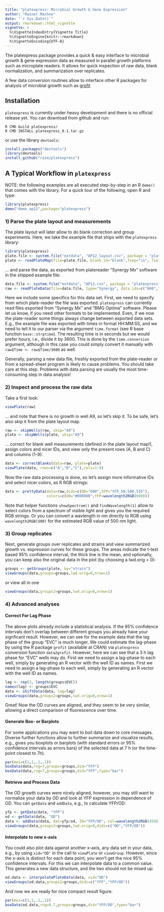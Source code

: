 ```yaml
---
title: "platexpress: Microbial Growth & Gene Expression"
author: "Rainer Machne"
date: "`r Sys.Date()`"
output: rmarkdown::html_vignette
vignette: >
  %\VignetteIndexEntry{Vignette Title}
  %\VignetteEngine{knitr::rmarkdown}
  %\VignetteEncoding{UTF-8}
---
```


The platexpress package provides a quick & easy interface to microbial
growth & gene expression data as measured in parallel growth platforms
such as microplate readers. It allows for quick inspection of raw
data, blank normalization, and summarization over replicates.

A few data conversion routines allow to interface other R
packages for analysis of microbial growth such as
[grofit](https://cran.r-project.org/web/packages/grofit/index.html)

## Installation

`platexpress` is currently under heavy development and there is no official
release yet. You can download from github and run:

```
R CMD build platexpress/
R CMD INSTALL platexpress_0.1.tar.gz
```

or use the library `devtools`:

```R
install.packages("devtools")
library(devtools)
install_github("raim/platexpress")
```

## A Typical Workflow in `platexpress`

NOTE: the following examples are all executed step-by-step in an R
`demo()` that comes with the library. For a quick tour of the following, 
open R and type:

```R
library(platexpress)
demo("demo_ap12",package="platexpress")
``` 

### 1) Parse the plate layout and measurements 

The plate layout will later allow to do blank correction and group
experiments. Here, we take the example file that ships with the 
`platexpress` library:

```r
library(platexpress)
plate.file <- system.file("extdata", "AP12_layout.csv", package = "platexpress")
plate <- readPlateMap(file=plate.file, blank.id="blank",fsep="\n", fields=c("strain","samples"))
```

... and parse the data, as exported from platereader "Synergy Mx" 
software in the shipped example file:

```r
data.file <- system.file("extdata", "AP12.csv", package = "platexpress")
raw <- readPlateData(file=data.file, type="Synergy", data.ids=c("600","YFP_50:500,535"), time.format="%H:%M:%S", time.conversion=1/3600)
```

Here we include some specifics for this data set. First, we need to
specify from which plate-reader the file was exported. `platexpress`
can currently read files exported from "Synergy Mx" and "BMG Optima"
software. Please let us know, if you need other formats to be
implemented.  Even, if we now the plate-reader some things always
change between exported data sets. E.g., the example file was exported
with times in format HH:MM:SS, and we need to tell it to our parser
via the argument `time.format` (see R base function
`base::strptime`). The resulting time is in seconds but we would prefer
hours, i.e., divide it by 3600. This is done by the `time.conversion`
argument, although in this case you could simply convert it manually
with `raw$Time <- raw$Time/3600` as well.

Generally, parsing a new data file, freshly exported from the
plate-reader or from a spread-sheet program is likely to cause
problems. You should take care at this step. Problems with data
parsing are usually the most time-consuming step in data analysis!

### 2) Inspect and process the raw data

Take a first look:

```r
viewPlate(raw)
```

... and note that there is no growth in well A9, so let's skip it. To
be safe, let's also skip it from the plate layout map.

```r
raw <- skipWells(raw, skip="A9")
plate <- skipWells(plate, skip="A9")
```

... correct for blank well measurements (defined in the plate layout
map!), assign colors and nicer IDs, and view only the present 
rows (A, B and C) and columns (1-9):

```r
data <- correctBlanks(data=raw, plate=plate)
viewPlate(data, rows=c("A","B","C"),cols=1:9)
```

Now the raw data processing is done, so let's assign more informative IDs 
and select nicer colors, as R RGB strings:

```r
data <- prettyData(data=raw,dids=c(OD="600",YFP="YFP_50:500,535"), 
                   colors=c(OD="#000000",YFP=wavelength2RGB(690)))
```

Note that helper functions `showSpectrum()` and `findWavelength(1)`
allow to select colors from a spectrum of visible light and gives
you the required RGB strings. Or you can convert a wavlength in nm
directly to RGB using `wavelength2RGB(500)` for the estimated RGB value
of 500 nm light.

### 3) Group replicates

Next, generate groups over replicates and strains
and view summarized growth vs. expression curves for these groups.
The areas indicate the t-test based 95% confidence interval,
the thick line is the mean, and optionally, you can keep also
the original data in the plot (by choosing a lwd.orig > 0):

```r
groups <- getGroups(plate, by="strain")
viewGroups(data,groups=groups,lwd.orig=0,nrow=1)
```

or view all in one

```r
viewGroups(data,groups2=groups,lwd.orig=0,nrow=1)
```

### 4) Advanced analyses

#### Correct For Lag Phase

The above plots already include a statistical analysis. If the 95% confidence
intervals don't overlap between different groups you already have
your signficant result. However, we can see for the example data
that the lag phase of the group "EVC" is much longer. We could
estimate the lag-phase by using the R package `grofit` (available at CRAN) via
`platexpress` conversion function `data2grofit`. However, here we can see
that a 3 h lag phase for "EVC" wells may do. First we need to assign
a lag-phase to each well, simply by generating an R vector with the well
ID as names. First we need to assign a lag-phase to each well, simply by 
generating an R vector with the well ID as names.

```r
lag <- rep(3, length(groups$EVC))
names(lag) <- groups$EVC
data <- shiftData(data, lag=lag)
viewGroups(data,groups2=groups,lwd.orig=0,nrow=1)
```

Great! Now the OD curves are aligned, and they seem to be very similar,
allowing a direct comparison of fluorescence over time.

#### Generate Box- or Barplots 

For some applications you may want to boil data down to core messages. 
Diverse further functions allow to further summarize and visualize results, 
e.g., \code{boxData} gives you boxplots or barplots (with standard errors or 95% confidence
intervals as errors bars) of the selected data at 7 h (or the time-point
closest to 7h).

```r
par(mai=c(1,1,.1,.1))
boxData(data,rng=7,groups=groups,did="YFP")
boxData(data,rng=7,groups=groups,did="YFP",type="bar")
```



#### Retrieve and Process Data

The OD growth curves were nicely aligned, however, you may still want to 
normalize your data by OD and look at YFP expression in dependence of OD.
You can `getData` and `addData`, e.g., to calculate YFP/OD:

```r
yfp <- getData(data, "YFP")
od <- getData(data, "OD")
data <- addData(data, dat=yfp/od, ID="YFP/OD", col=wavelength2RGB(459))
viewGroups(data,groups2=groups,lwd.orig=0,dids=c("OD","YFP/OD"))
```

#### Interpolate to new x-axis

You could also plot data against another x-axis, any data set in your
data, e.g., by using `xid="OD"` in the call to `viewPlate` or
`viewGroup`. However, since the x-axis is distinct for each data
point, you won't get the nice 95% confidence intervals. For this we
can interpolate data to a common value. This generates a new data
structure, and the two should not be mixed up:

```r
od.data <- interpolatePlateData(data, xid="OD")
viewGroups(od.data,groups2=groups,dids=c("YFP","YFP/OD"))
```

And now we are ready for nice compact result figure:

```r
par(mai=c(1,1,.1,.1))
boxData(od.data,rng=0.7,groups=groups,did="YFP/OD",type="bar")
```

